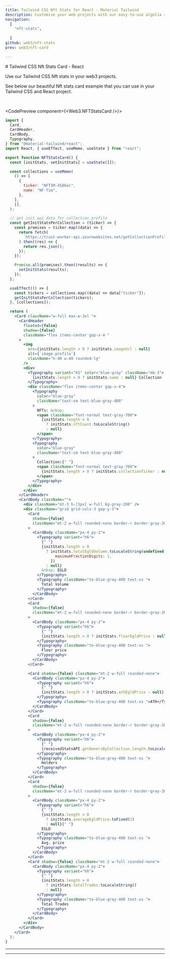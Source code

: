 ```yaml
---
title: Tailwind CSS Nft Stats for React - Material Tailwind
description: Customise your web projects with our easy-to-use algolia search example for Tailwind CSS and React using Material Design guidelines.
navigation:
  [
    "nft-stats",
   
  ]
github: web3/nft-stats
prev: web3/nft-card

---
```


<DocsTitle href="nft-stats">
# Tailwind CSS Nft Stats Card - React
</DocsTitle>

Use our Tailwind CSS Nft stats in your web3 projects.

See below our beautiful Nft stats card example that you can use in your Tailwind CSS and React project. 


<br />

<CodePreview component={<Web3.NFTStatsCard />}>
```jsx
import {
  Card,
  CardHeader,
  CardBody,
  Typography,
} from "@material-tailwind/react";
import React, { useEffect, useMemo, useState } from "react";

export function NFTStatsCard() {
  const [initStats, setInitStats] = useState([]);

  const collections = useMemo(
    () => [
      {
        ticker: "NFTIM-4586ac",
        name: "NF-Tim",
      },
    ],
    [],
  );

  // get init api data for collection profile
  const getInitStatsPerCollection = (ticker) => {
    const promises = ticker.map((data) => {
      return fetch(
        `https://trust-worker-api.azurewebsites.net/getCollectionProfile/${ticker}`, // important to know this API is from XOXNO.com
      ).then((res) => {
        return res.json();
      });
    });

    Promise.all(promises).then((results) => {
      setInitStats(results);
    });
  };

  useEffect(() => {
    const tickers = collections.map((data) => data["ticker"]);
    getInitStatsPerCollection(tickers);
  }, [collections]);

  return (
    <Card className="w-full max-w-3xl ">
      <CardHeader
        floated={false}
        shadow={false}
        className="flex items-center gap-x-4 "
      >
        <img
          src={initStats.length > 0 ? initStats.imageUrl : null}
          alt={`image-profile`}
          className="h-40 w-40 rounded-lg"
        />
        <div>
          <Typography variant="h5" color="blue-gray" className="mb-3">
            {initStats.length > 0 ? initStats.name : null} Collection
          </Typography>
          <div className="flex items-center gap-x-4">
            <Typography
              color="blue-gray"
              className="text-sm text-blue-gray-400"
            >
              NFTs: &nbsp;
              <span className="font-normal text-gray-700">
                {initStats.length > 0
                  ? initStats.nftCount.toLocaleString()
                  : null}
              </span>
            </Typography>
            <Typography
              color="blue-gray"
              className="text-sm text-blue-gray-400"
            >
              Collection:{" "}
              <span className="font-normal text-gray-700">
                {initStats.length > 0 ? initStats.collectionTicker : null}
              </span>
            </Typography>
          </div>
        </div>
      </CardHeader>
      <CardBody className="">
        <div className="mt-3 h-[1px] w-full bg-gray-200" />
        <div className="grid grid-cols-3 gap-y-3">
          <Card
            shadow={false}
            className="mt-2 w-full rounded-none border-r border-gray-300 "
          >
            <CardBody className="px-4 py-2">
              <Typography variant="h6">
                {" "}
                {initStats.length > 0
                  ? initStats.totalEgldVolume.toLocaleString(undefined, {
                      maximumFractionDigits: 1,
                    })
                  : null}
                &nbsp; EGLD
              </Typography>
              <Typography className="to-blue-gray-400 text-xs ">
                Total Volume
              </Typography>
            </CardBody>
          </Card>
          <Card
            shadow={false}
            className="mt-2 w-full rounded-none border-r border-gray-300 "
          >
            <CardBody className="px-4 py-2">
              <Typography variant="h6">
                {" "}
                {initStats.length > 0 ? initStats.floorEgldPrice : null} EGLD
              </Typography>
              <Typography className="to-blue-gray-400 text-xs ">
                Floor price
              </Typography>
            </CardBody>
          </Card>

          <Card shadow={false} className="mt-2 w-full rounded-none">
            <CardBody className="px-4 py-2">
              <Typography variant="h6">
                {" "}
                {initStats.length > 0 ? initStats.athEgldPrice : null} EGLD
              </Typography>
              <Typography className="to-blue-gray-400 text-xs ">ATH</Typography>
            </CardBody>
          </Card>
          <Card
            shadow={false}
            className="mt-2 w-full rounded-none border-r border-gray-300"
          >
            <CardBody className="px-4 py-2">
              <Typography variant="h6">
                {" "}
                {receivedStatsAPI.getOwnersByCollection.length.toLocaleString()}
              </Typography>
              <Typography className="to-blue-gray-400 text-xs ">
                Holders
              </Typography>
            </CardBody>
          </Card>
          <Card
            shadow={false}
            className="mt-2 w-full rounded-none border-r border-gray-300"
          >
            <CardBody className="px-4 py-2">
              <Typography variant="h6">
                {" "}
                {initStats.length > 0
                  ? initStats.averageEgldPrice.toFixed(2)
                  : null}{" "}
                EGLD
              </Typography>
              <Typography className="to-blue-gray-400 text-xs ">
                Avg. price
              </Typography>
            </CardBody>
          </Card>
          <Card shadow={false} className="mt-2 w-full rounded-none">
            <CardBody className="px-4 py-2">
              <Typography variant="h6">
                {" "}
                {initStats.length > 0
                  ? initStats.totalTrades.toLocaleString()
                  : null}
              </Typography>
              <Typography className="to-blue-gray-400 text-xs ">
                Total Trades
              </Typography>
            </CardBody>
          </Card>
        </div>
      </CardBody>
    </Card>
  );
}
```
</CodePreview>

---



---